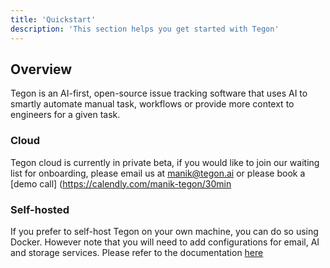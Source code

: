 ```yaml
---
title: 'Quickstart'
description: 'This section helps you get started with Tegon'
---
```


## Overview

Tegon is an AI-first, open-source issue tracking software that uses AI to smartly automate manual task, workflows or provide more context to engineers for a given task.

### Cloud

Tegon cloud is currently in private beta, if you would like to join our waiting list for onboarding, please email us at manik@tegon.ai or please book a [demo call] (https://calendly.com/manik-tegon/30min 

### Self-hosted

If you prefer to self-host Tegon on your own machine, you can do so using Docker. However note that you will need to add configurations for email, AI and storage services. 
Please refer to the documentation [here](/oss/self-deployment)

